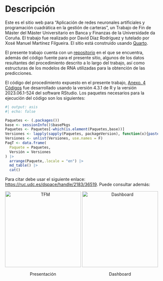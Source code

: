 # Descripción {.unnumbered}

Este es el sitio web para "Aplicación de redes neuronales artificiales y programación cuadrática en la gestión de carteras", un Trabajo de Fin de Máster del Máster Universitario en Banca y Finanzas de la Universidade da Coruña. El trabajo fue realizado por David Díaz Rodríguez y tutelado por Xosé Manuel Martínez Filgueira. El sitio está construido usando [Quarto](https://quarto.org/).

El presente trabajo cuenta con un [repositorio](https://github.com/davidrsch/TFM) en el que se encuentra, además del código fuente para el presente sitio, algunos de los datos resultantes del procedimiento descrito a lo largo del trabajo, así como estructuras de los modelos de RNA utilizadas para la obtención de las predicciones.

El código del procedimiento expuesto en el presente trabajo, [Anexo. 4 Códigos](Annex4.html) fue desarrollado usando la versión 4.3.1 de R y la versión 2023.06.1-524 del software RStudio. Los paquetes necesarios para la ejecución del código son los siguientes:

```r
#| output: asis
#| echo: false

Paquetes <- (.packages())
base <- sessionInfo()$basePkgs
Paquetes <- Paquetes[-which(is.element(Paquetes,base))]
Versiones <- lapply(sapply(Paquetes, packageVersion), function(x){paste(x, collapse = '.')})
Versiones <- unlist(Versiones, use.names = F)
PaqT <- data.frame(
  Paquete = Paquetes,
  Versión = Versiones
) |>
  arrange(Paquete,.locale = "en") |>
  md_table() |>
  cat()
```

Para citar debe usar el siguiente enlace: [https://ruc.udc.es/dspace/handle/2183/36519](https://ruc.udc.es/dspace/handle/2183/36519). Puede consultar además:

```{=html}
<div style = "text-align: center;">
  <div style = "display: inline-block;">
    <img src = "sm/slides.png" alt = "TFM" height = "250"/>
    <p>Presentación</p>
  </div>
  <div style = "display: inline-block;">
    <img src = "sm/dashboard.png" alt = "Dashboard" height = "250"/>
    <p>Dashboard</p>
  </div>
</div>
```
